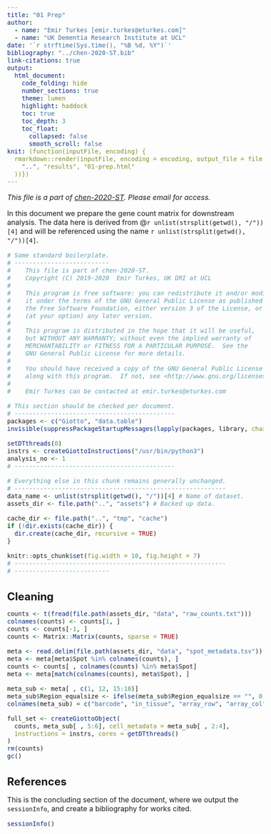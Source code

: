 ```yaml
---
title: "01 Prep"
author:
  - name: "Emir Turkes [emir.turkes@eturkes.com]"
  - name: "UK Dementia Research Institute at UCL"
date: '`r strftime(Sys.time(), "%B %d, %Y")`'
bibliography: "../chen-2020-ST.bib"
link-citations: true
output:
  html_document:
    code_folding: hide
    number_sections: true
    theme: lumen
    highlight: haddock
    toc: true
    toc_depth: 3
    toc_float:
      collapsed: false
      smooth_scroll: false
knit: (function(inputFile, encoding) {
  rmarkdown::render(inputFile, encoding = encoding, output_file = file.path(
    "..", "results", "01-prep.html"
  ))})
---
```


<style type="text/css">
body {font-size: 16px;}
h1.title {font-size: 35px;}
h1 {font-size: 24px;}
h2 {font-size: 22px;}
h3 {font-size: 20px;}
.toc-content {padding-left: 0px; padding-right: 0px;}
div.tocify {width: 100%;}
.tocify-subheader .tocify-item {font-size: 0.95em; padding-left: 25px; text-indent: 0;}
.tocify-subheader .tocify-subheader .tocify-item {
  font-size: 0.95em; padding-left: 35px; text-indent: 0;
}
div.main-container {max-width: none; width: 100%;}
</style>

*This file is a part of [chen-2020-ST](https://github.com/eturkes/chen-2020-ST).*
*Please email for access.*

In this document we prepare the gene count matrix for downstream analysis.
The data here is derived from @`r unlist(strsplit(getwd(), "/"))[4]` and will be referenced using the name ``r unlist(strsplit(getwd(), "/"))[4]``.

```r
# Some standard boilerplate.
# --------------------------
#    This file is part of chen-2020-ST.
#    Copyright (C) 2019-2020  Emir Turkes, UK DRI at UCL
#
#    This program is free software: you can redistribute it and/or modify
#    it under the terms of the GNU General Public License as published by
#    the Free Software Foundation, either version 3 of the License, or
#    (at your option) any later version.
#
#    This program is distributed in the hope that it will be useful,
#    but WITHOUT ANY WARRANTY; without even the implied warranty of
#    MERCHANTABILITY or FITNESS FOR A PARTICULAR PURPOSE.  See the
#    GNU General Public License for more details.
#
#    You should have received a copy of the GNU General Public License
#    along with this program.  If not, see <http://www.gnu.org/licenses/>.
#
#    Emir Turkes can be contacted at emir.turkes@eturkes.com

# This section should be checked per document.
# --------------------------------------------
packages <- c("Giotto", "data.table")
invisible(suppressPackageStartupMessages(lapply(packages, library, character.only = TRUE)))

setDTthreads(0)
instrs <- createGiottoInstructions("/usr/bin/python3")
analysis_no <- 1
# --------------------------------------------

# Everything else in this chunk remains generally unchanged.
# ----------------------------------------------------------
data_name <- unlist(strsplit(getwd(), "/"))[4] # Name of dataset.
assets_dir <- file.path("..", "assets") # Backed up data.

cache_dir <- file.path("..", "tmp", "cache")
if (!dir.exists(cache_dir)) {
  dir.create(cache_dir, recursive = TRUE)
}

knitr::opts_chunk$set(fig.width = 10, fig.height = 7)
# ----------------------------------------------------------
# --------------------------
```

# Cleaning

```r
counts <- t(fread(file.path(assets_dir, "data", "raw_counts.txt")))
colnames(counts) <- counts[1, ]
counts <- counts[-1, ]
counts <- Matrix::Matrix(counts, sparse = TRUE)

meta <- read.delim(file.path(assets_dir, "data", "spot_metadata.tsv"))
meta <- meta[meta$Spot %in% colnames(counts), ]
counts <- counts[ , colnames(counts) %in% meta$Spot]
meta <- meta[match(colnames(counts), meta$Spot), ]

meta_sub <- meta[ , c(1, 12, 15:18)]
meta_sub$Region_equalsize <- ifelse(meta_sub$Region_equalsize == "", 0, 1)
colnames(meta_sub) = c("barcode", "in_tissue", "array_row", "array_col", "col_pxl", "row_pxl")

full_set <- createGiottoObject(
  counts, meta_sub[ , 5:6], cell_metadata = meta_sub[ , 2:4],
  instructions = instrs, cores = getDTthreads()
)
rm(counts)
gc()
```

# References

This is the concluding section of the document, where we output the `sessionInfo`, and create a bibliography for works cited.

```r
sessionInfo()
```
